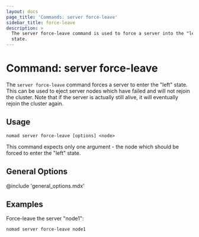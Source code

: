 ```yaml
---
layout: docs
page_title: 'Commands: server force-leave'
sidebar_title: force-leave
description: >
  The server force-leave command is used to force a server into the "left"
  state.
---
```


# Command: server force-leave

The `server force-leave` command forces a server to enter the "left" state.
This can be used to eject server nodes which have failed and will not rejoin
the cluster. Note that if the server is actually still alive, it will
eventually rejoin the cluster again.

## Usage

```plaintext
nomad server force-leave [options] <node>
```

This command expects only one argument - the node which should be forced
to enter the "left" state.

## General Options

@include 'general_options.mdx'

## Examples

Force-leave the server "node1":

```shell-session
nomad server force-leave node1

```
